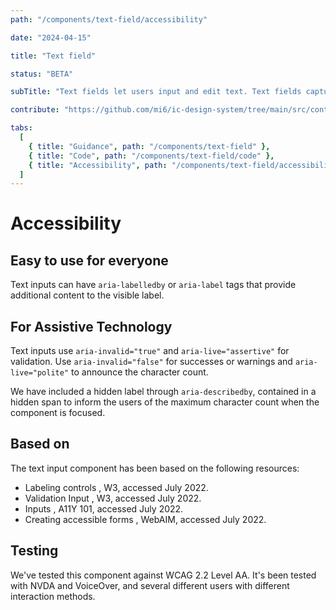 ```yaml
---
path: "/components/text-field/accessibility"

date: "2024-04-15"

title: "Text field"

status: "BETA"

subTitle: "Text fields let users input and edit text. Text fields capture a single line of text and text areas capture multiple lines of text."

contribute: "https://github.com/mi6/ic-design-system/tree/main/src/content/structured/components/text-field"

tabs:
  [
    { title: "Guidance", path: "/components/text-field" },
    { title: "Code", path: "/components/text-field/code" },
    { title: "Accessibility", path: "/components/text-field/accessibility" },
  ]
---
```


# Accessibility

## Easy to use for everyone

Text inputs can have `aria-labelledby` or `aria-label` tags that provide additional content to the visible label.

## For Assistive Technology

Text inputs use `aria-invalid="true"` and `aria-live="assertive"` for validation. Use `aria-invalid="false"` for successes or warnings and `aria-live="polite"` to announce the character count.

We have included a hidden label through `aria-describedby`, contained in a hidden span to inform the users of the maximum character count when the component is focused.

## Based on

The text input component has been based on the following resources:

<ul>
  <li>
    <ic-link
      target="_blank"
      href="https://www.w3.org/WAI/tutorials/forms/labels/"
      rel="noreferer noopener nofollow"
    >
      Labeling controls
    </ic-link>
    , W3, accessed July 2022.
  </li>
  <li>
    <ic-link
      target="_blank"
      href="https://www.w3.org/WAI/tutorials/forms/validation/"
      rel="noreferer noopener nofollow"
    >
      Validation Input
    </ic-link>
    , W3, accessed July 2022.
  </li>
  <li>
    <ic-link
      target="_blank"
      href="https://a11y-101.com/development/inputs"
      rel="noreferer noopener nofollow"
    >
      Inputs
    </ic-link>
    , A11Y 101, accessed July 2022.
  </li>
  <li>
    <ic-link
      target="_blank"
      href="https://webaim.org/techniques/forms/controls"
      rel="noreferer noopener nofollow"
    >
      Creating accessible forms
    </ic-link>
    , WebAIM, accessed July 2022.
  </li>
</ul>

## Testing

We've tested this component against WCAG 2.2 Level AA. It's been tested with NVDA and VoiceOver, and several different users with different interaction methods.
